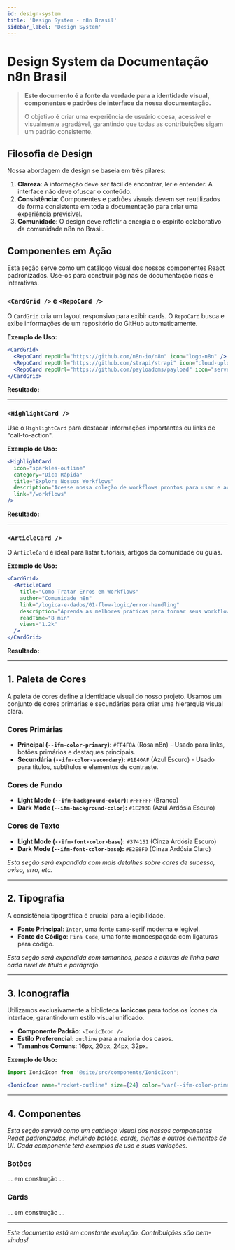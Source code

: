 ---
id: design-system
title: 'Design System - n8n Brasil'
sidebar_label: 'Design System'
---


# <IonicIcon name="color-palette-outline" size={32} /> Design System da Documentação n8n Brasil

> **Este documento é a fonte da verdade para a identidade visual, componentes e padrões de interface da nossa documentação.**
>
> O objetivo é criar uma experiência de usuário coesa, acessível e visualmente agradável, garantindo que todas as contribuições sigam um padrão consistente.

## Filosofia de Design

Nossa abordagem de design se baseia em três pilares:

1.  **Clareza**: A informação deve ser fácil de encontrar, ler e entender. A interface não deve ofuscar o conteúdo.
2.  **Consistência**: Componentes e padrões visuais devem ser reutilizados de forma consistente em toda a documentação para criar uma experiência previsível.
3.  **Comunidade**: O design deve refletir a energia e o espírito colaborativo da comunidade n8n no Brasil.

## <IonicIcon name="grid-outline" size={24} /> Componentes em Ação

Esta seção serve como um catálogo visual dos nossos componentes React padronizados. Use-os para construir páginas de documentação ricas e interativas.

### `<CardGrid />` e `<RepoCard />`

O `CardGrid` cria um layout responsivo para exibir cards. O `RepoCard` busca e exibe informações de um repositório do GitHub automaticamente.

**Exemplo de Uso:**
```jsx
<CardGrid>
  <RepoCard repoUrl="https://github.com/n8n-io/n8n" icon="logo-n8n" />
  <RepoCard repoUrl="https://github.com/strapi/strapi" icon="cloud-upload-outline" />
  <RepoCard repoUrl="https://github.com/payloadcms/payload" icon="server-outline" />
</CardGrid>
```

**Resultado:**

<CardGrid>
  <RepoCard repoUrl="https://github.com/n8n-io/n8n" icon="logo-n8n" />
  <RepoCard repoUrl="https://github.com/strapi/strapi" icon="cloud-upload-outline" />
  <RepoCard repoUrl="https://github.com/payloadcms/payload" icon="server-outline" />
</CardGrid>

---

### `<HighlightCard />`

Use o `HighlightCard` para destacar informações importantes ou links de "call-to-action".

**Exemplo de Uso:**
```jsx
<HighlightCard
  icon="sparkles-outline"
  category="Dica Rápida"
  title="Explore Nossos Workflows"
  description="Acesse nossa coleção de workflows prontos para usar e acelere suas automações."
  link="/workflows"
/>
```

**Resultado:**

<HighlightCard
  icon="sparkles-outline"
  category="Dica Rápida"
  title="Explore Nossos Workflows"
  description="Acesse nossa coleção de workflows prontos para usar e acelere suas automações."
  link="/workflows"
/>

---

### `<ArticleCard />`

O `ArticleCard` é ideal para listar tutoriais, artigos da comunidade ou guias.

**Exemplo de Uso:**
```jsx
<CardGrid>
  <ArticleCard
    title="Como Tratar Erros em Workflows"
    author="Comunidade n8n"
    link="/logica-e-dados/01-flow-logic/error-handling"
    description="Aprenda as melhores práticas para tornar seus workflows mais robustos e resilientes."
    readTime="8 min"
    views="1.2k"
  />
</CardGrid>
```

**Resultado:**

<CardGrid>
  <ArticleCard
    title="Como Tratar Erros em Workflows"
    author="Comunidade n8n"
    link="/logica-e-dados/01-flow-logic/error-handling"
    description="Aprenda as melhores práticas para tornar seus workflows mais robustos e resilientes."
    readTime="8 min"
    views="1.2k"
  />
</CardGrid>

---

## <IonicIcon name="color-filter-outline" size={24} /> 1. Paleta de Cores

A paleta de cores define a identidade visual do nosso projeto. Usamos um conjunto de cores primárias e secundárias para criar uma hierarquia visual clara.

### Cores Primárias
- **Principal (`--ifm-color-primary`):** `#FF4F8A` (Rosa n8n) - Usado para links, botões primários e destaques principais.
- **Secundária (`--ifm-color-secondary`):** `#1E40AF` (Azul Escuro) - Usado para títulos, subtítulos e elementos de contraste.

### Cores de Fundo
- **Light Mode (`--ifm-background-color`):** `#FFFFFF` (Branco)
- **Dark Mode (`--ifm-background-color`):** `#1E293B` (Azul Ardósia Escuro)

### Cores de Texto
- **Light Mode (`--ifm-font-color-base`):** `#374151` (Cinza Ardósia Escuro)
- **Dark Mode (`--ifm-font-color-base`):** `#E2E8F0` (Cinza Ardósia Claro)

*Esta seção será expandida com mais detalhes sobre cores de sucesso, aviso, erro, etc.*

---

## <IonicIcon name="text-outline" size={24} /> 2. Tipografia

A consistência tipográfica é crucial para a legibilidade.

- **Fonte Principal**: `Inter`, uma fonte sans-serif moderna e legível.
- **Fonte de Código**: `Fira Code`, uma fonte monoespaçada com ligaturas para código.

*Esta seção será expandida com tamanhos, pesos e alturas de linha para cada nível de título e parágrafo.*

---

## <IonicIcon name="sparkles-outline" size={24} /> 3. Iconografia

Utilizamos exclusivamente a biblioteca **Ionicons** para todos os ícones da interface, garantindo um estilo visual unificado.

- **Componente Padrão**: `<IonicIcon />`
- **Estilo Preferencial**: `outline` para a maioria dos casos.
- **Tamanhos Comuns**: 16px, 20px, 24px, 32px.

**Exemplo de Uso:**
```jsx
import IonicIcon from '@site/src/components/IonicIcon';

<IonicIcon name="rocket-outline" size={24} color="var(--ifm-color-primary)" />
```

---

## <IonicIcon name="grid-outline" size={24} /> 4. Componentes

*Esta seção servirá como um catálogo visual dos nossos componentes React padronizados, incluindo botões, cards, alertas e outros elementos de UI. Cada componente terá exemplos de uso e suas variações.*

### Botões

... em construção ...

### Cards

... em construção ...

---

*Este documento está em constante evolução. Contribuições são bem-vindas!* 

<RepoCard loading={true} /> 